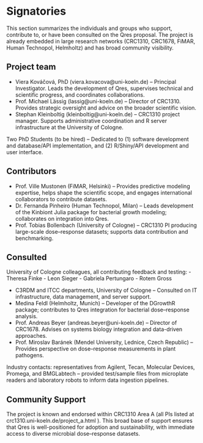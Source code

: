 # Signatories

This section summarizes the individuals and groups who support, contribute to, or have been consulted on the Qres proposal. The project is already embedded in large research networks (CRC1310, CRC1678, FiMAR, Human Technopol, Helmholtz) and has broad community visibility.

## Project team
- Viera Kováčová, PhD (viera.kovacova@uni-koeln.de) – Principal Investigator. Leads the development of Qres, supervises technical and scientific progress, and coordinates collaborations.
- Prof. Michael Lässig (lassig@uni-koeln.de) – Director of CRC1310. Provides strategic oversight and advice on the broader scientific vision.
- Stephan Kleinboltig (kleinboltig@uni-koeln.de) – CRC1310 project manager. Supports administrative coordination and R server infrastructure at the University of Cologne.

Two PhD Students (to be hired) – Dedicated to (1) software development and database/API implementation, and (2) R/Shiny/API development and user interface.

## Contributors
- Prof. Ville Mustonen (FiMAR, Helsinki) – Provides predictive modeling expertise, helps shape the scientific scope, and engages international collaborators to contribute datasets.
- Dr. Fernanda Pinheiro (Human Technopol, Milan) – Leads development of the Kinbiont Julia package for bacterial growth modeling; collaborates on integration into Qres.
- Prof. Tobias Bollenbach (University of Cologne) – CRC1310 PI producing large-scale dose–response datasets; supports data contribution and benchmarking.

## Consulted
University of Cologne colleagues, all contributing feedback and testing:
- Theresa Finke
- Leon Sieger
- Gabriela Pertungaro
- Rotem Gross

- C3RDM and ITCC departments, University of Cologne – Consulted on IT infrastructure, data management, and server support.
- Medina Feldl (Helmholtz, Munich) – Developer of the DGrowthR package; contributes to Qres integration for bacterial dose–response analysis.
- Prof. Andreas Beyer (andreas.beyer@uni-koeln.de) – Director of CRC1678. Advises on systems biology integration and data-driven approaches.
- Prof. Miroslav Baránek (Mendel University, Lednice, Czech Republic) – Provides perspective on dose–response measurements in plant pathogens.

Industry contacts: representatives from Agilent, Tecan, Molecular Devices, Promega, and BMGLabtech – provided test/sample files from microplate readers and laboratory robots to inform data ingestion pipelines.

## Community Support
The project is known and endorsed within CRC1310 Area A (all PIs listed at crc1310.uni-koeln.de/project_a.html ).
This broad base of support ensures that Qres is well-positioned for adoption and sustainability, with immediate access to diverse microbial dose–response datasets.
